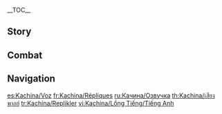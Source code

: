 {{CharacterTabs}}
{{LanguageTabs}}
__TOC__
==Story==
{{VO/Story
|character           = Kachina
|language            = en
|name                = Kachina

<!-- Hello -->
|vo_01_01_title      = Hello
|vo_01_01_file       = VO_{language}{character} Hello.ogg
|vo_01_01_tx         = Hello! I'm Kachina, a member of the [[Children of Echoes]]. I adore [[Grainfruit]]s and would love to become more strong, even though I'm still not much of a fighter. Uh... I should probably save all that for later, right? Then, um... Are you hoping to go somewhere? I'm pretty familiar with these parts, so I can show you the way!

<!-- Chats -->
|vo_02_01_title      = Chat: Staying Organized
|vo_02_01_file       = VO_{language}{character} Chat - Staying Organized.ogg
|vo_02_01_tx         = Ah... I just saw a brick that wasn't properly stacked. What should I do? Now it feels like there's a little [[Saurian]] scratching away inside my chest...
|vo_02_02_title      = Chat: Can I Do It
|vo_02_02_file       = VO_{language}{character} Chat - Can I Do It.ogg
|vo_02_02_tx         = I can do it... No, I can't... I can do it... No, I... Ahem, it's fine, I can definitely do it!!! ...Right?
|vo_02_03_title      = Chat: Collectibles
|vo_02_03_file       = VO_{language}{character} Chat - Collectibles.ogg
|vo_02_03_tx         = If you're bored, why don't we take a look at my collection together? If something catches your eye, feel free to take it!

<!-- Weather -->
|vo_03_01_title      = When It Rains
|vo_03_01_file       = VO_{language}{character} When It Rains.ogg
|vo_03_01_tx         = Rain makes the soil all muddy and soft, so you've got to be even more careful than usual when you're mining!
|vo_03_02_title      = When Thunder Strikes
|vo_03_02_file       = VO_{language}{character} When Thunder Strikes.ogg
|vo_03_02_tx         = Aaah!! Um... I&mdash;I'm not scared! I was just... caught off guard!
|vo_03_03_title      = When It Snows
|vo_03_03_file       = VO_{language}{character} When It Snows.ogg
|vo_03_03_tx         = Let's go roll around in the snow together! Hehe, don't worry, I won't hide in the snow before suddenly jumping out at you like [[Ayo]] does!
|vo_03_03_mention    = Ayo
|vo_03_04_title      = When the Sun Is Out
|vo_03_04_file       = VO_{language}{character} When the Sun Is Out.ogg
|vo_03_04_tx         = Come look at this gem! When you hold it up under the sun, it almost looks like it's got a whole rainbow hiding inside!
|vo_03_05_title      = In the Desert
|vo_03_05_file       = VO_{language}{character} In the Desert.ogg
|vo_03_05_tx         = Do you think there's any shiny ores underneath all of this sand? We can do a quick dig just to check!

<!-- Greetings -->
|vo_04_01_title      = Good Morning
|vo_04_01_file       = VO_{language}{character} Good Morning.ogg
|vo_04_01_tx         = Good morning! I've already packed everything, so we can head out whenever!
|vo_04_02_title      = Good Afternoon
|vo_04_02_file       = VO_{language}{character} Good Afternoon.ogg
|vo_04_02_tx         = I'm not sleepy, so if you want to take a nap, I'll keep watch. There are a lot of things that I'm not that good at, but my ears are still plenty sharp! I can hear trouble coming from a mile away.
|vo_04_03_title      = Good Evening
|vo_04_03_file       = VO_{language}{character} Good Evening.ogg
|vo_04_03_tx         = [[Mualani]] asked me to go into a cave with her tonight in a test of courage, and I&mdash;I&mdash;I'm... I'm so scared! What should I do? I didn't want to disappoint her, so I closed my eyes and said I'd go... No matter what happens, I should face it together with her! Ehh!? You're coming too? Th&mdash;Thank goodness! Phew...
|vo_04_03_mention    = Mualani
|vo_04_04_title      = Good Night
|vo_04_04_file       = VO_{language}{character} Good Night.ogg
|vo_04_04_tx         = <nowiki>*</nowiki>sniffle* I don't know how I managed to screw things up again today... Nooo, I don't wanna cry, but I just can't seem to help myself... *sniffle*... Ahh! D&mdash;Didn't we both already say good night to each other? Th&mdash;Thank you for staying up and comforting me though, it means a lot...

<!-- About -->
|vo_05_01_title      = About {character}: Turbo Twirly
|vo_05_01_file       = VO_{language}{character} About {character} - Turbo Twirly.ogg
|vo_05_01_tx         = Ayo and I came up with the name together! I had already decided on the first part, "turbo," and then I chose "twirly" because I noticed it looked a lot like Ayo in action. I often race against Ayo on it, and I've even won!
|vo_05_01_mention    = Ayo
|vo_05_02_title      = About {character}: Dying
|vo_05_02_quest      = Black Stone Under a White Stone
|vo_05_02_friendship = 4
|vo_05_02_file       = VO_{language}{character} About {character} - Dying.ogg
|vo_05_02_tx         = Falling in battle during the [[Night Warden Wars]] is an honor for the warriors of [[Natlan]]. As one of their number, I should feel the same. But while I was down there, even as I kept repeating that to myself, I was still terrified the whole time... I'm really grateful that you took such a huge risk to go to the Night Kingdom and bring me back... *sniffle* Really, I can't thank you enough!

<!-- About Us -->
|vo_06_01_title      = About Us: Legends
|vo_06_01_file       = VO_{language}{character} About Us - Legends.ogg
|vo_06_01_tx         = There are a lot of legends about heroes in Natlan, and my favorite is the one about Lord [[Traore]]! How incredibly cool is it to be able to seal the [[Abyss]] beneath the ground as an ordinary mortal? Oh, that reminds me... you've been to a bunch of countries in [[Teyvat]], so you must know a lot of legends, right? I'm super curious... Could you tell me some of them when you can find the time?
|vo_06_01_mention    = Lord Traore
|vo_06_02_title      = About Us: Small Gift
|vo_06_02_friendship = 6
|vo_06_02_file       = VO_{language}{character} About Us - Small Gift.ogg
|vo_06_02_tx         = Please pick one you like! Just think of it as a symbol of our friendship. I've brought all of my best and shiniest ores, so come on, take one! I'll be really happy if you do!

<!-- Miscellany I -->
|vo_07_01_title      = About the [[Vision]]
|vo_07_01_friendship = 4
|vo_07_01_file       = VO_{language}{character} About the Vision.ogg
|vo_07_01_tx         = When I saw this shiny Vision for the first time, I really thought my eyes were playing a trick on me... It's more shiny than any ore I've ever seen. Even though I'm nowhere near as strong as a legendary hero right now, if one day, my story could inspire someone else, I'd be the happiest person in the world. Really, just one person would be enough...
|vo_07_02_title      = Something to Share
|vo_07_02_file       = VO_{language}{character} Something to Share.ogg
|vo_07_02_tx         = [[Ayo]] is a very important companion to me! Even though he looks well-behaved now, he really loved headbutting people when he was younger. He's super strong, so even I get knocked over sometimes. Not much you can do about it, though, because it's just how [[Tepetlisaur]]s show their affection! Oof, Ayo, stop headbutting me! Alright, alright, I won't say any more!
|vo_07_02_mention    = Ayo
|vo_07_03_title      = Interesting Things
|vo_07_03_file       = VO_{language}{character} Interesting Things.ogg
|vo_07_03_tx         = Did you know? [[Spinel Fruit|Spinel fruit]] are shaped just like gems! Now, if only they had the same shelf-life as actual gems...

<!-- About Others -->
|vo_08_01_title      = About Mualani
|vo_08_01_friendship = 4
|vo_08_01_file       = VO_{language}{character} About Mualani.ogg
|vo_08_01_tx         = Mualani's my first good friend! Before I met her, I never even knew that people as sweet as her existed, or how many fun things there are in the world! Look, this is a photo of us! She said we should jump right when they took the photo... I look a bit stiff? Hehe, you caught me! A lot of people were staring at us when we took this photo, so I was really nervous...
|vo_08_01_mention    = Mualani
|vo_08_02_title      = About [[Kinich]]
|vo_08_02_friendship = 4
|vo_08_02_file       = VO_{language}{character} About Kinich.ogg
|vo_08_02_tx         = It was Mualani who introduced me to him! To be honest, I was a little scared of him at first, because his eyes... well, he's got a scary look. It was only later that I found out that he secretly taught my bullies a lesson. But when I tried to give him a gift to thank him, he refused to take it. He said something along the lines of having already received enough compensation...
|vo_08_02_mention    = Kinich,Mualani
|vo_08_03_title      = About [[Chasca]]
|vo_08_03_friendship = 4
|vo_08_03_file       = VO_{language}{character} About Chasca.ogg
|vo_08_03_tx         = She's a famous "peacemaker" in Natlan! They say she can resolve any conflict, no sweat. I guess that she probably does it because like me, she's really not a fan of people getting into fights with each other...
|vo_08_03_mention    = Chasca
|vo_08_04_title      = About [[Iansan]]
|vo_08_04_friendship = 4
|vo_08_04_file       = VO_{language}{character} About Iansan.ogg
|vo_08_04_tx         = Before, when I wanted to become stronger, I asked Iansan to train me. She had me do all sorts of high-intensity workouts, and I often only managed to get through them by pushing myself to the limit. Luckily, she always knew just the right amount of training for me, so I still had just enough energy to make my way home after each session... I'm really grateful to her.
|vo_08_04_mention    = Iansan
|vo_08_05_title      = About [[Citlali]]
|vo_08_05_quest      = The Rainbow Destined to Burn
|vo_08_05_friendship = 4
|vo_08_05_file       = VO_{language}{character} About Citlali.ogg
|vo_08_05_tx         = Mualani told me that you were only able to save me thanks to her invention, so I have to accept my share of the responsibility for the destruction of the [[Spiritspeaker Stone]]. I worked up the courage to apologize to her in person, and asked her to pick a few rocks from my collection as repayment. She scratched her head and said, "Well, it'll become an issue if I don't pick one, won't it? Then... We'll be even as long as I pick something reasonably similar, right?" In the end, she waved me off after taking the most unremarkable piece of obsidian I had. What do you think? Should I try to get her something else? Do you know the kind of thing she likes?
|vo_08_05_mention    = Citlali
|vo_08_06_title      = About [[Xilonen]]
|vo_08_06_friendship = 4
|vo_08_06_file       = VO_{language}{character} About Xilonen.ogg
|vo_08_06_tx         = After I received my [[Ancient Name]], Uncle [[Pacal]] took me to see her and asked her to make Turbo Twirly for me. Her craftsmanship really is out of this world!<br>Later, we discussed our experiences collecting and storing gems, and even admired each other's collections. Everything in her collection is in top condition, so she must take great care of them. She seems to take a more... casual approach to her own life, though... Once, I went looking for her, and couldn't find her for ages! I eventually found her basking in the sunshine in a big tree, sound asleep...
|vo_08_06_mention    = Xilonen, Pacal
|vo_08_07_title      = About the [[Pyro Archon]]
|vo_08_07_quest      = Black Stone Under a White Stone
|vo_08_07_friendship = 4
|vo_08_07_file       = VO_{language}{character} About the Pyro Archon.ogg
|vo_08_07_tx         = I never could have dreamed that the Pyro Archon herself would one day call me a hero of Natlan... She's the idol of every warrior in our land, so being recognized by her is like... *sniffle* I just get overwhelmed every time I think about it, sorry... *sniffle* Sorry, sorry! I shouldn't have started crying...
|vo_08_07_mention    = Mavuika
|vo_08_08_title      = About [[Ifa]]
|vo_08_08_friendship = 4
|vo_08_08_file       = VO_{language}{character} About Ifa.ogg
|vo_08_08_tx         = Ifa's a really amazing sauro-vet! Any little Saurian who sees him comes back and starts living a healthy life! They eat right, sleep well, don't cause trouble, and basically don't get sick again! So whenever a Saurian's looking sick, everyone's first thought is to ask him to fly over and have a look!
|vo_08_08_mention    = Ifa

<!-- More About -->
|vo_09_01_title      = More About {character}: I
|vo_09_01_file       = VO_{language}{character} More About {character} - 01.ogg
|vo_09_01_tx         = "Uthabiti" is my Ancient Name &mdash; it means the ability to stay strong in the face of adversity. *sigh* But I often wonder why the [[Wayob]] decided to give the name to me. I'm so weak, and whether at home or among the tribe, few people even know of me... With so many strong and cool people around me, am I really worthy of the name?
|vo_09_02_title      = More About {character}: II
|vo_09_02_friendship = 3
|vo_09_02_file       = VO_{language}{character} More About {character} - 02.ogg
|vo_09_02_tx         = My family, huh... I'm the middle child of my family. My Dad's placed most of his hopes on my older sister, and my Mom has to spend a lot of time taking care of my younger sister. Our life isn't exactly easy, so I've got to be a good girl, and grow up quickly... Or at the very least, make sure they won't have to constantly worry about me.
|vo_09_03_title      = More About {character}: III
|vo_09_03_friendship = 4
|vo_09_03_file       = VO_{language}{character} More About {character} - 03.ogg
|vo_09_03_tx         = Uncle Pacal is really nice to me! Whenever other people in the tribe talk bad about me, he always defends me. Still... I feel bad whenever he has to do that. After all, I need to win everyone's respect with my own hands...
|vo_09_03_mention    = Pacal
|vo_09_04_title      = More About {character}: IV
|vo_09_04_friendship = 5
|vo_09_04_file       = VO_{language}{character} More About {character} - 04.ogg
|vo_09_04_tx         = I've always known that crying won't solve anything, and I've never heard a legend talk about the hero crying in front of their friends, either. I really want to hold back my tears, but I just can't... Huh? It's okay? Tears are a good way to let out your emotions? Do... Do you really think so? *sniffle* Thank you, thank you... Oh no, why am I crying again?
|vo_09_05_title      = More About {character}: V
|vo_09_05_quest      = Black Stone Under a White Stone
|vo_09_05_friendship = 6
|vo_09_05_file       = VO_{language}{character} More About {character} - 05.ogg
|vo_09_05_tx         = I've always thought that it was only natural for me to be overlooked because I was weak. Now that I've talked with the Wayob though, I've changed my mind. "Uthabiti" is my Ancient Name, and I've... I've decided to become the best "me" I can be. There have to be things in this world that only I can accomplish. I will... keep striving. I hope this obsidian will one day hold a record of my deeds and become... even more radiant and dazzling.

<!-- Miscellany II -->
|vo_10_01_title      = {character}'s Hobbies
|vo_10_01_file       = VO_{language}{character} Hobbies.ogg
|vo_10_01_tx         = This is the first gem I found. It's such a pretty shade of green, don't you think? It was originally one half of a pair, but I gave the other one to Mualani. Look, the pattern on it looks just like flowing water! Oh, and this one, too &mdash; it might look black at first glance, but put it under the sun, and you'll see all kinds of a rainbow of color! Hehe, I built this collection, one stone at a time!
|vo_10_01_mention    = Mualani
|vo_10_02_title      = {character}'s Troubles
|vo_10_02_file       = VO_{language}{character} Troubles.ogg
|vo_10_02_tx         = Mualani gave me a huge hat once. It was super cool, and was perfect for blocking the sun, so I really loved it. Over time, though, it kind of turned into a felt hat... In the end, I had to get this hat instead, just because Saurian fur won't get stuck to it.
|vo_10_02_mention    = Mualani
|vo_10_03_title      = Favorite Food
|vo_10_03_file       = VO_{language}{character} Favorite Food.ogg
|vo_10_03_tx         = I love [[Grainfruit Chips]]! I would love them even more if they could be stacked neatly into a tower.
|vo_10_04_title      = Least Favorite Food
|vo_10_04_file       = VO_{language}{character} Least Favorite Food.ogg
|vo_10_04_tx         = Huh!? Is this really just one portion? But if I don't finish the whole thing, won't I have let the chef's hard work go to waste? I&mdash;It's alright, I'll finish the whole thing! Small bites, Kachina, small bites...

<!-- Receiving a Gift -->
|vo_11_01_title      = Receiving a Gift: I
|vo_11_01_file       = VO_{language}{character} Receiving a Gift - 01.ogg
|vo_11_01_tx         = Whoa, is this for me? It's super delicious! I'm going to eat slowly, so I can savor every bite...
|vo_11_02_title      = Receiving a Gift: II
|vo_11_02_file       = VO_{language}{character} Receiving a Gift - 02.ogg
|vo_11_02_tx         = The taste, the aroma, the presentation... everything about this dish is marvelous! If there's ever a cook-off, I'm sure you'd win!
|vo_11_03_title      = Receiving a Gift: III
|vo_11_03_file       = VO_{language}{character} Receiving a Gift - 03.ogg
|vo_11_03_tx         = Thank you for taking the time to make something for me! I&mdash;I promise that I'll finish this. Just... give me a few more minutes!

<!-- Birthday -->
|vo_12_01_title      = Birthday
|vo_12_01_file       = VO_{language}{character} Birthday.ogg
|vo_12_01_tx         = Happy birthday! This is for you. It's a pika carved from [[Iridescent Opal]]. Iridescent Opal's quite warm to the touch, but it doesn't really stand out, so it's easy to miss it underground. The more you carry it with you, though, the shinier it gets! It's one of my favorite gems, so I hope you'll like it too.

<!-- Feelings About Ascension -->
|vo_13_01_title      = Feelings About Ascension: Intro
|vo_13_01_ascension  = 1
|vo_13_01_file       = VO_{language}{character} Feelings About Ascension - 01.ogg
|vo_13_01_tx         = Are my ears... trembling? No, I'm not nervous... I'm just really happy. Sorry, but I can't really control them, they're way too excited right now. Here, I'll... let me just cover them up.
|vo_13_02_title      = Feelings About Ascension: Building Up
|vo_13_02_ascension  = 2
|vo_13_02_file       = VO_{language}{character} Feelings About Ascension - 02.ogg
|vo_13_02_tx         = You really care a lot about me... *sniffle* Ugh, I didn't mean to cry, but I'm just... so touched by your kindness.
|vo_13_03_title      = Feelings About Ascension: Climax
|vo_13_03_ascension  = 4
|vo_13_03_file       = VO_{language}{character} Feelings About Ascension - 03.ogg
|vo_13_03_tx         = "Though the court burned to rubble, the flame never once went out. It shall reignite the next morn, more radiant than afore." This is one of my favorite quotes from Lord Traore. I&mdash;I must keep working hard!
|vo_13_03_mention    = Lord Traore
|vo_13_04_title      = Feelings About Ascension: Conclusion
|vo_13_04_ascension  = 6
|vo_13_04_file       = VO_{language}{character} Feelings About Ascension - 04.ogg
|vo_13_04_tx         = You've shown me all kinds of new and fascinating things, and really helped me to grow... I have no idea how I could ever repay you, but I want to find the answer by myself. So from now on, please allow me to be the hero... the hero that protects you!
}}

==Combat==
{{Combat VO
|character           = Kachina
|language            = en

<!-- Elemental Skill -->
|skill_1_tx          = ''(Press)'' Let 'er rip!
|skill_2_tx          = ''(Press)'' Sha~bam!
|skill_3_tx          = ''(Press)'' Here goes!
|skill_4_tx          = ''(Hold)'' Spin to win!
|skill_5_tx          = ''(Hold)'' Shockwave!
|skill_6_tx          = ''(Hold)'' Let's go, Twirly!

<!-- Elemental Burst -->
|burst_1_tx          = Clear the area!
|burst_2_tx          = Drilling down!
|burst_3_tx          = Get back.

<!-- Sprint Start -->
|sprint-s_1_file     = Sprint Start 01,Sprint Start 02,Sprint Start 03

<!-- Deploying Wind Glider -->
|glider_1_file       = Deploying Wind Glider 01,Deploying Wind Glider 02,Deploying Wind Glider 03

<!-- Opening Treasure Chest -->
|chest_1_tx          = Whoa! Look at all these shiny rocks!
|chest_2_tx          = Do you also like collecting shiny rocks? I mean, who wouldn't want to? They're so pretty!
|chest_3_tx          = Need help organizing the loot? I'm an expert!

<!-- Low HP -->
|low-hp_1_tx         = It's nothing, I can walk it off!
|low-hp_2_tx         = C'mon... Pull yourself together, Kachina!
|low-hp_3_tx         = I... I can do it! I have to!

<!-- Ally Low HP -->
|ally-low-hp_1_tx    = Don't forget about me!
|ally-low-hp_2_tx    = I'm here! Just leave it to me!

<!-- Fallen -->
|fallen_1_tx         = Sorry... I pushed myself... too hard.
|fallen_2_tx         = My name... I must honor it...
|fallen_3_tx         = No... I messed up... again...

<!-- Light Hit Taken -->
|hit-l_1_tx          = It's just a scratch!
|hit-l_1_file        = Light Hit Taken 02
|hit-l_2_file        = Light Hit Taken 01,Light Hit Taken 03,Light Hit Taken 04,Light Hit Taken 05,Light Hit Taken 06

<!-- Heavy Hit Taken -->
|hit-h_1_tx          = Oof... I'm fine.
|hit-h_1_file        = Heavy Hit Taken 02
|hit-h_2_file        = Heavy Hit Taken 01,Heavy Hit Taken 03,Heavy Hit Taken 04,Heavy Hit Taken 05,Heavy Hit Taken 06

<!-- Joining Party -->
|join_1_tx           = Whoa! I can... join the team?
|join_2_tx           = Oh yay! Okay, let's go!
|join_3_tx           = Another chance to learn from you!

<!-- Character Idles -->
|idle_1_file         = Standby 02

<!-- Light Attack -->
|atk-l_1_file        = Light Attack 01,Light Attack 02,Light Attack 03,Light Attack 04,Light Attack 05,Light Attack 06,Light Attack 07

<!-- Mid Attack -->
|atk-m_1_file        = Mid Attack 01,Mid Attack 02,Mid Attack 03

<!-- Heavy Attack -->
|atk-h_1_file        = Heavy Attack 01,Heavy Attack 02,Heavy Attack 03

<!-- Climbing (Elemental Skill) -->
|climb_1_tx           = ''(Skill)'' Onward and upward!
|climb_2_tx           = ''(Skill)'' To the top, Twirly!

<!-- Climbing -->
|climb_3_file        = Climbing 03,Climbing 04,Climbing 05

<!-- Climbing Breath -->
|climb-b_1_file      = Climbing Breath 01,Climbing Breath 02,Climbing Breath 03

<!-- Jumping -->
|jump_1_file         = Jumping 01,Jumping 02,Jumping 03,Jumping 04,Jumping 05,Jumping 02,Jumping 03

<!-- Nightsoul Transmission -->
|nightsoul_1_actual_tx = Right here!
}}

==Navigation==
{{Character Navbox|vo}}

[[es:Kachina/Voz]]
[[fr:Kachina/Répliques]]
[[ru:Качина/Озвучка]]
[[th:Kachina/เสียงพากย์]]
[[tr:Kachina/Replikler]]
[[vi:Kachina/Lồng Tiếng/Tiếng Anh]]